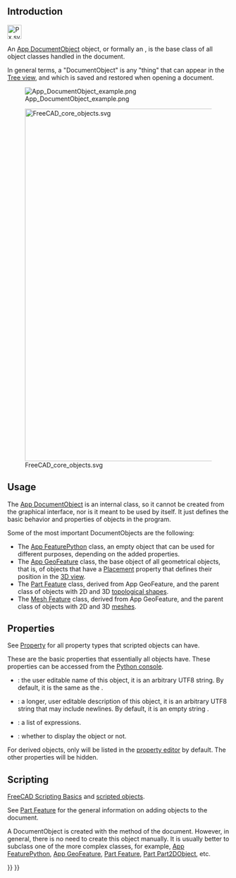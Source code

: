 <languages/>
{{TOCright}}
<translate>

== Introduction == <!--T:1-->

</translate>
[[File:Px.svg|32px]]
<translate>

<!--T:2-->
An [[App_DocumentObject|App DocumentObject]] object, or formally an {{incode|App::DocumentObject}}, is the base class of all object classes handled in the document.

<!--T:18-->
In general terms, a "DocumentObject" is any "thing" that can appear in the [[Tree_view|Tree view]], and which is saved and restored when opening a document.

<!--T:19-->
[[File:App_DocumentObject_example.png]]

<!--T:20-->
{{Caption|Tree view showing different objects in the document. Each of them is a "document object", ultimately derived from the base {{incode|App::DocumentObject}} class.}}

<!--T:3-->
[[File:FreeCAD_core_objects.svg|800px]]

<!--T:4-->
{{Caption|Simplified diagram of the relationships between the core objects in FreeCAD}}

== Usage == <!--T:5-->

<!--T:6-->
The [[App_DocumentObject|App DocumentObject]] is an internal class, so it cannot be created from the graphical interface, nor is it meant to be used by itself. It just defines the basic behavior and properties of objects in the program.

<!--T:7-->
Some of the most important DocumentObjects are the following:
* The [[App_FeaturePython|App FeaturePython]] class, an empty object that can be used for different purposes, depending on the added properties.
* The [[App_GeoFeature|App GeoFeature]] class, the base object of all geometrical objects, that is, of objects that have a [[Placement|Placement]] property that defines their position in the [[3D_view|3D view]].
* The [[Part_Feature|Part Feature]] class, derived from App GeoFeature, and the parent class of objects with 2D and 3D [[Part_TopoShape|topological shapes]].
* The [[Mesh_Feature|Mesh Feature]] class, derived from App GeoFeature, and the parent class of objects with 2D and 3D [[Mesh_MeshObject|meshes]].

== Properties == <!--T:8-->

<!--T:17-->
See [[Property|Property]] for all property types that scripted objects can have.

<!--T:9-->
These are the basic properties that essentially all objects have. These properties can be accessed from the [[Python console|Python console]].

<!--T:10-->
* {{PropertyData|Label|String}}: the user editable name of this object, it is an arbitrary UTF8 string. By default, it is the same as the {{incode|Name}}.
* {{PropertyData|Label2|String}}: a longer, user editable description of this object, it is an arbitrary UTF8 string that may include newlines. By default, it is an empty string {{value|""}}.
* {{PropertyData|Expression Engine|ExpressionEngine}}: a list of expressions.
* {{PropertyData|Visibility|Bool}}: whether to display the object or not.

<!--T:11-->
For derived objects, only {{PropertyData|Label}} will be listed in the [[property editor|property editor]] by default. The other properties will be hidden.

== Scripting == <!--T:12-->

<!--T:13-->
{{Emphasis|See also:}} [[FreeCAD_Scripting_Basics|FreeCAD Scripting Basics]] and [[Scripted_objects|scripted objects]].

<!--T:14-->
See [[Part_Feature|Part Feature]] for the general information on adding objects to the document.

<!--T:15-->
A DocumentObject is created with the {{incode|addObject()}} method of the document. However, in general, there is no need to create this object manually. It is usually better to subclass one of the more complex classes, for example, [[App_FeaturePython|App FeaturePython]], [[App_GeoFeature|App GeoFeature]], [[Part_Feature|Part Feature]], [[Part_Part2DObject|Part Part2DObject]], etc.

</translate>
{{Code|code=
import FreeCAD as App

doc = App.newDocument()
obj = App.ActiveDocument.addObject("App::DocumentObject", "Name")
obj.Label = "Custom label"
}}


{{Document_objects_navi{{#translation:}}}}
{{Userdocnavi{{#translation:}}}}